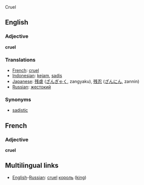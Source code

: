 Cruel
==English==

=== Adjective ===
'''cruel'''

=== Translations ===
*[[French]]: [[cruel]]
*[[Indonesian]]: [[kejam]], [[sadis]]
*[[Japanese]]: [[残虐]] ([[ざんぎゃく]], zangyaku), [[残忍]] ([[ざんにん]], zannin)
*[[Russian]]: [[жестокий]]

=== Synonyms ===
*[[sadistic]]

==French==

=== Adjective ===
'''cruel'''

==Multilingual links==
*[[English]]-[[Russian]]: [[cruel]] [[король]] ([[king]])